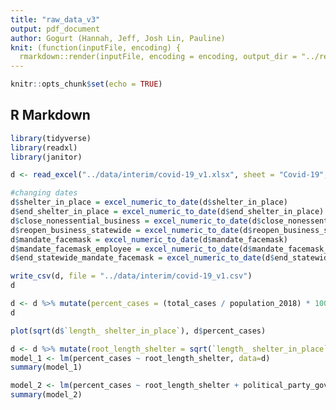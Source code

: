 ```yaml
---
title: "raw_data_v3"
output: pdf_document
author: Gogurt (Hannah, Jeff, Josh Lin, Pauline)
knit: (function(inputFile, encoding) {
  rmarkdown::render(inputFile, encoding = encoding, output_dir = "../reports/") })
---
```


```r
knitr::opts_chunk$set(echo = TRUE)
```

## R Markdown

```r
library(tidyverse)
library(readxl)
library(janitor)
```


```r
d <- read_excel("../data/interim/covid-19_v1.xlsx", sheet = "Covid-19", skip=1)
```
```r
#changing dates 
d$shelter_in_place = excel_numeric_to_date(d$shelter_in_place)
d$end_shelter_in_place = excel_numeric_to_date(d$end_shelter_in_place)
d$close_nonessential_business = excel_numeric_to_date(d$close_nonessential_business)
d$reopen_business_statewide = excel_numeric_to_date(d$reopen_business_statewide)
d$mandate_facemask = excel_numeric_to_date(d$mandate_facemask)
d$mandate_facemask_employee = excel_numeric_to_date(d$mandate_facemask_employee)
d$end_statewide_mandate_facemask = excel_numeric_to_date(d$end_statewide_mandate_facemask)

```


```r
write_csv(d, file = "../data/interim/covid-19_v1.csv")
d
```
```r
d <- d %>% mutate(percent_cases = (total_cases / population_2018) * 100)
d
```
```r
plot(sqrt(d$`length_ shelter_in_place`), d$percent_cases)
```
```r
d <- d %>% mutate(root_length_shelter = sqrt(`length_ shelter_in_place`))
model_1 <- lm(percent_cases ~ root_length_shelter, data=d)
summary(model_1)
```
```r
model_2 <- lm(percent_cases ~ root_length_shelter + political_party_governor, data=d)
summary(model_2)
```






